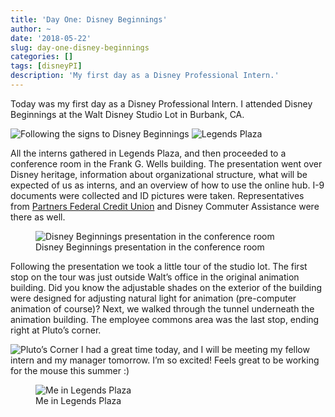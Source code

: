 ```yaml
---
title: 'Day One: Disney Beginnings'
author: ~
date: '2018-05-22'
slug: day-one-disney-beginnings
categories: []
tags: [disneyPI]
description: 'My first day as a Disney Professional Intern.'
---
```


Today was my first day as a Disney Professional Intern. I attended Disney Beginnings at the Walt Disney Studio Lot in Burbank, CA. 

![Following the signs to Disney Beginnings](../../../../pictures/beginnings.jpg)
![Legends Plaza](../../../../pictures/waltandmickey.jpg)

All the interns gathered in Legends Plaza, and then proceeded to a conference room in the Frank G. Wells building. The presentation went over Disney heritage, information about organizational structure, what will be expected of us as interns, and an overview of how to use the online hub. I-9 documents were collected and ID pictures were taken. Representatives from [Partners Federal Credit Union](https://partnersfcu.org/) and Disney Commuter Assistance were there as well.

![Disney Beginnings presentation in the conference room](../../../../pictures/conferenceroom.jpg)

Following the presentation we took a little tour of the studio lot. The first stop on the tour was just outside Walt's office in the original animation building. Did you know the adjustable shades on the exterior of the building were designed for adjusting natural light for animation (pre-computer animation of course)? Next, we walked through the tunnel underneath the animation building. The employee commons area was the last stop, ending right at Pluto's corner.

![Pluto's Corner](../../../../pictures/plutoscorner.jpg)
I had a great time today, and I will be meeting my fellow intern and my manager tomorrow. I'm so excited! Feels great to be working for the mouse this summer :)

![Me in Legends Plaza](../../../../pictures/selfiewithwalt.jpg)

